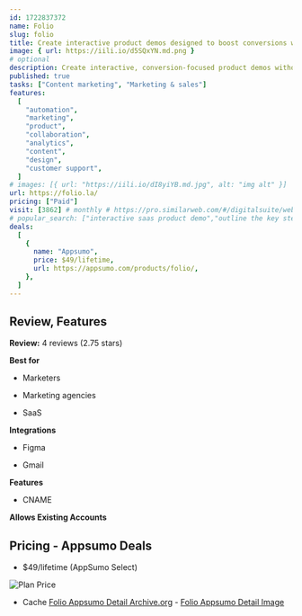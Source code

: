 ```yaml
---
id: 1722837372
name: Folio
slug: folio
title: Create interactive product demos designed to boost conversions with this browser extension
image: { url: https://iili.io/d5SQxYN.md.png }
# optional
description: Create interactive, conversion-focused product demos without any technical or coding experienceShare the link to your product demo with leads and embed it on your website
published: true
tasks: ["Content marketing", "Marketing & sales"]
features:
  [
    "automation",
    "marketing",
    "product",
    "collaboration",
    "analytics",
    "content",
    "design",
    "customer support",
  ]
# images: [{ url: "https://iili.io/dI8yiYB.md.jpg", alt: "img alt" }]
url: https://folio.la/
pricing: ["Paid"]
visit: [3862] # monthly # https://pro.similarweb.com/#/digitalsuite/websiteanalysis/home
# popular_search: ["interactive saas product demo","outline the key steps in your proposed outbound sales process for saas","interactive demo software","how to get sales with your microsaas","sandbox saas"]
deals:
  [
    {
      name: "Appsumo",
      price: $49/lifetime,
      url: https://appsumo.com/products/folio/,
    },
  ]
---
```


## Review, Features

**Review:** 4 reviews (2.75 stars)

**Best for**

- Marketers

- Marketing agencies

- SaaS

**Integrations**

- Figma

- Gmail

**Features**

- CNAME

**Allows Existing Accounts**

## Pricing - Appsumo Deals

- $49/lifetime (AppSumo Select)

<Img src="https://iili.io/d5gNVUb.png" alt="Plan Price" />

- Cache [Folio Appsumo Detail Archive.org](https://web.archive.org/web/*/https://appsumo.com/products/folio/) - [Folio Appsumo Detail Image](https://iili.io/d5gO9e4.png)
